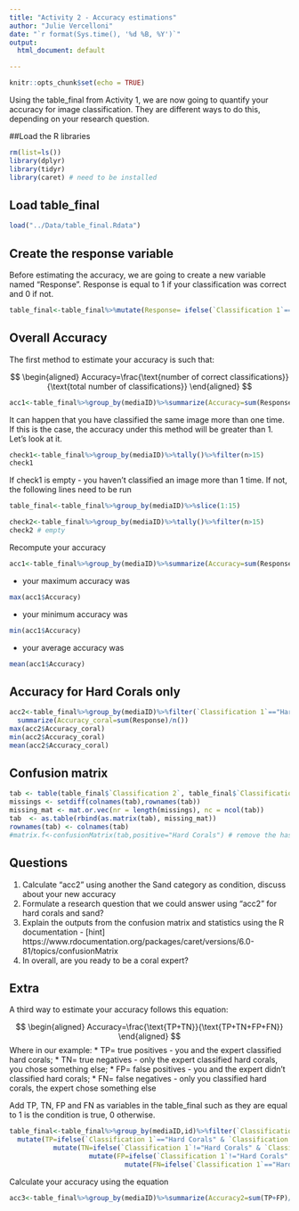 ```yaml
---
title: "Activity 2 - Accuracy estimations"
author: "Julie Vercelloni"
date: "`r format(Sys.time(), '%d %B, %Y')`"
output:
  html_document: default

---
```


<style>
table, td, th {
 border: none;
 padding-left: 1em;
 padding-right: 1em;
 min-width: 50%;
 margin-left: auto;
 margin-right: auto;
 margin-top: 1em;
 margin-bottom: 1em;
}
</style>

```r
knitr::opts_chunk$set(echo = TRUE)
```

Using the table_final from Activity 1, we are now going to quantify your accuracy for image classification. They are different ways to do this, depending on your research question.   

##Load the R libraries

```r
rm(list=ls())
library(dplyr)
library(tidyr)
library(caret) # need to be installed 
```
## Load table_final 
```r
load("../Data/table_final.Rdata")
```

## Create the response variable  

Before estimating the accuracy, we are going to create a new variable named "Response". Response is equal to 1 if your classification was correct and 0 if not. 

```r
table_final<-table_final%>%mutate(Response= ifelse(`Classification 1`==`Classification 2`,1,0))
```

## Overall Accuracy

The first method to estimate your accuracy is such that: 

$$
\begin{aligned}
Accuracy=\frac{\text{number of correct classifications}}{\text{total number of classifications}}
\end{aligned}
$$

```r
acc1<-table_final%>%group_by(mediaID)%>%summarize(Accuracy=sum(Response)/15)
```

It can happen that you have classified the same image more than one time. If this is the case, the accuracy under this method will be greater than 1. Let's look at it. 

```r
check1<-table_final%>%group_by(mediaID)%>%tally()%>%filter(n>15)
check1
```
If check1 is empty - you haven't classified an image more than 1 time. If not, the following lines need to be run

```r
table_final<-table_final%>%group_by(mediaID)%>%slice(1:15)
```

```r
check2<-table_final%>%group_by(mediaID)%>%tally()%>%filter(n>15)
check2 # empty
```

Recompute your accuracy 
```r
acc1<-table_final%>%group_by(mediaID)%>%summarize(Accuracy=sum(Response)/15)
```

- your maximum accuracy was 
```r
max(acc1$Accuracy)
```
- your minimum accuracy was 
```r
min(acc1$Accuracy)
```

- your average accuracy was 
```r
mean(acc1$Accuracy)
```

## Accuracy for Hard Corals only 

```r
acc2<-table_final%>%group_by(mediaID)%>%filter(`Classification 1`=="Hard Corals")%>%
  summarize(Accuracy_coral=sum(Response)/n())
max(acc2$Accuracy_coral)
min(acc2$Accuracy_coral)
mean(acc2$Accuracy_coral)
```

## Confusion matrix 

```r
tab <- table(table_final$`Classification 2`, table_final$`Classification 1`)
missings <- setdiff(colnames(tab),rownames(tab))
missing_mat <- mat.or.vec(nr = length(missings), nc = ncol(tab))
tab  <- as.table(rbind(as.matrix(tab), missing_mat))
rownames(tab) <- colnames(tab)
#matrix.f<-confusionMatrix(tab,positive="Hard Corals") # remove the hash in front of matrix.f
```

## Questions
1. Calculate "acc2" using another the Sand category as condition, discuss about your new accuracy
2. Formulate a research question that we could answer using "acc2" for hard corals and sand? 
2. Explain the outputs from the confusion matrix and statistics using the R documentation - [hint] https://www.rdocumentation.org/packages/caret/versions/6.0-81/topics/confusionMatrix
3. In overall, are you ready to be a coral expert?  

## Extra 

A third way to estimate your accuracy follows this equation:

$$
\begin{aligned}
Accuracy=\frac{\text{TP+TN}}{\text{TP+TN+FP+FN}}
\end{aligned}
$$
Where in our example: 
* TP= true positives - you and the expert classified hard corals; 
* TN= true negatives - only the expert classified hard corals, you chose something else;
* FP= false positives - you and the expert didn't classified hard corals; 
* FN= false negatives - only you classified hard corals, the expert chose something else

Add TP, TN, FP and FN as variables in the table_final such as they are equal to 1 is the condition is true, 0 otherwise. 
```r
table_final<-table_final%>%group_by(mediaID,id)%>%filter(`Classification 1`=="Hard Corals")%>%
  mutate(TP=ifelse(`Classification 1`=="Hard Corals" & `Classification 2`=="Hard Corals",1,0))%>%
           mutate(TN=ifelse(`Classification 1`!="Hard Corals" & `Classification 2`!="Hard Corals",1,0))%>%
                    mutate(FP=ifelse(`Classification 1`!="Hard Corals" & `Classification 2`=="Hard Corals",1,0))%>%  
                             mutate(FN=ifelse(`Classification 1`=="Hard Corals" & `Classification 2`!="Hard Corals",1,0))
```

Calculate your accuracy using the equation 
```r
acc3<-table_final%>%group_by(mediaID)%>%summarize(Accuracy2=sum(TP+FP)/sum(TP+TN+FP+FN))
```